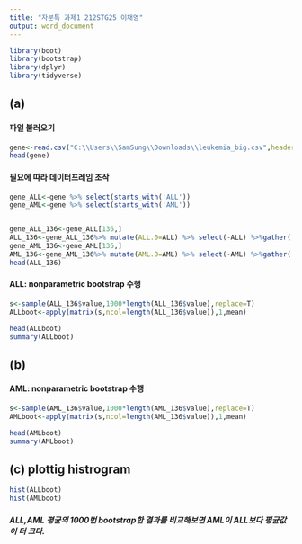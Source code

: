```yaml
---
title: "자분특 과제1 212STG25 이채영"
output: word_document
---
```


```r
library(boot)
library(bootstrap)
library(dplyr)
library(tidyverse)
```

## (a)
#### 파일 불러오기
```r
gene<-read.csv("C:\\Users\\SamSung\\Downloads\\leukemia_big.csv",header=T)
head(gene)
```

#### 필요에 따라 데이터프레임 조작
```r
gene_ALL<-gene %>% select(starts_with('ALL'))
gene_AML<-gene %>% select(starts_with('AML'))


gene_ALL_136<-gene_ALL[136,]
ALL_136<-gene_ALL_136%>% mutate(ALL.0=ALL) %>% select(-ALL) %>%gather('num','value')
gene_AML_136<-gene_AML[136,]
AML_136<-gene_AML_136%>% mutate(AML.0=AML) %>% select(-AML) %>%gather('num','value')
head(ALL_136)

```
#### ALL: nonparametric bootstrap 수행
```r
s<-sample(ALL_136$value,1000*length(ALL_136$value),replace=T)
ALLboot<-apply(matrix(s,ncol=length(ALL_136$value)),1,mean) 

head(ALLboot)
summary(ALLboot)
```

## (b)
#### AML: nonparametric bootstrap 수행
```r
s<-sample(AML_136$value,1000*length(AML_136$value),replace=T)
AMLboot<-apply(matrix(s,ncol=length(AML_136$value)),1,mean) 

head(AMLboot)
summary(AMLboot)
```
## (c) plottig histrogram
```r

hist(ALLboot)
hist(AMLboot)
```
##### ALL,AML 평균의 1000번 bootstrap한 결과를 비교해보면 AML이 ALL보다 평균값이 더 크다.

